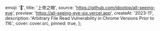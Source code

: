 
  emoji: '👀',
  title: '上帝之眼',
  source: 'https://github.com/idootop/all-seeing-eye',
  preview: 'https://all-seeing-eye-six.vercel.app',
  createAt: '2023-11',
  description:
    'Arbitrary File Read Vulnerability in Chrome Versions Prior to 116.',
  cover: cover.src,
  pinned: true,
};
